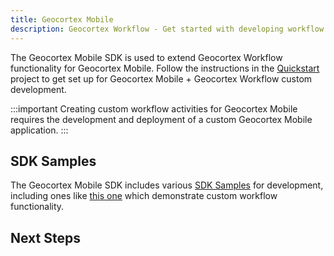 ```yaml
---
title: Geocortex Mobile
description: Geocortex Workflow - Get started with developing workflow on Geocortex Mobile
---
```



The Geocortex Mobile SDK is used to extend Geocortex Workflow functionality for Geocortex Mobile. Follow the instructions in the [Quickstart](../mobile/sdk-quick-start.mdx) project to get set up for Geocortex Mobile + Geocortex Workflow custom development.

:::important
Creating custom workflow activities for Geocortex Mobile requires the development and deployment of a custom Geocortex Mobile application.
:::

## SDK Samples

The Geocortex Mobile SDK includes various [SDK Samples](../mobile/sdk-samples.mdx) for development, including ones like [this one](https://github.com/geocortex/vertigis-mobile-samples/tree/master/Geocortex.Mobile.Samples/Geocortex.Mobile.Samples/Samples/Workflow/CustomActivity) which demonstrate custom workflow functionality.

## Next Steps

<UseCaseContainer>
    <UseCaseCard
        title="Implement a Custom Activity"
        description="Implement a custom activity for Geocortex Mobile"
        link="usecases-mobile-implement-custom-activity"
    />
    <UseCaseCard
        title="Implement a Custom Form Element"
        description="Implement a custom form element for Geocortex Mobile"
        link="usecases-mobile-implement-custom-form-elements"
    />
    <UseCaseCard
        title="Reference a Third Party library"
        description="Reference a third party library in Geocortex Mobile"
        link="usecases-mobile-reference-third-party-library"
    />
</UseCaseContainer>
